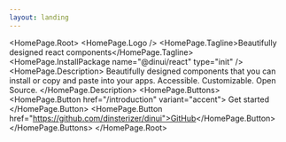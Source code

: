 ```yaml
---
layout: landing
---
```



<HomePage.Root>
  <HomePage.Logo />
  <HomePage.Tagline>Beautifully designed react components</HomePage.Tagline>
  <HomePage.InstallPackage name="@dinui/react" type="init" />
  <HomePage.Description>
    Beautifully designed components that you can install or copy and paste into your apps.
    Accessible. Customizable. Open Source.
  </HomePage.Description>
  <HomePage.Buttons>
    <HomePage.Button href="/introduction" variant="accent">
      Get started
    </HomePage.Button>
    <HomePage.Button href="https://github.com/dinsterizer/dinui">GitHub</HomePage.Button>
  </HomePage.Buttons>
</HomePage.Root>
